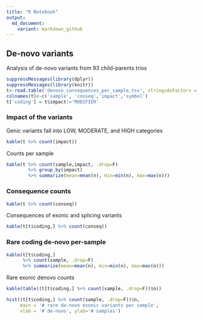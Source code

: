 ```yaml
---
title: "R Notebook"
output:
  md_document:
    variant: markdown_github
---
```


## De-novo variants

Analysis of de-novo variants from 93 child-parents trios

```r
suppressMessages(library(dplyr))
suppressMessages(library(knitr))
t<-read.table('denovo_consequences_per_sample.tsv', stringsAsFactors = T)
colnames(t)<-c('sample', 'conseq','impact','symbol')
t['coding'] = t$impact!='MODIFIER'
```

### Impact of the variants

Genic variants fall into LOW, MODERATE, and HIGH categories

```r
kable(t %>% count(impact))
```


Counts per sample

```r
kable(t %>% count(sample,impact, .drop=F) 
        %>% group_by(impact) 
        %>% summarize(mean=mean(n), min=min(n), max=max(n)))
```

### Consequence counts

```r
kable(t %>% count(conseq))
```
Consequences of exonic and splicing variants



```r
kable(t[t$coding,] %>% count(conseq))
```


### Rare coding de-novo per-sample

```r

kable(t[t$coding,] 
      %>% count(sample, .drop=F) 
      %>% summarize(mean=mean(n), min=min(n), max=max(n)))
```

Rare exonic denovo counts 
```r

kable(table((t[t$coding,] %>% count(sample, .drop=F))$n))
```


```r
hist((t[t$coding,] %>% count(sample, .drop=F))$n, 
     main = '# rare de-novo exonic variants per sample',
     xlab = '# de-novo', ylab='# samples')
```



